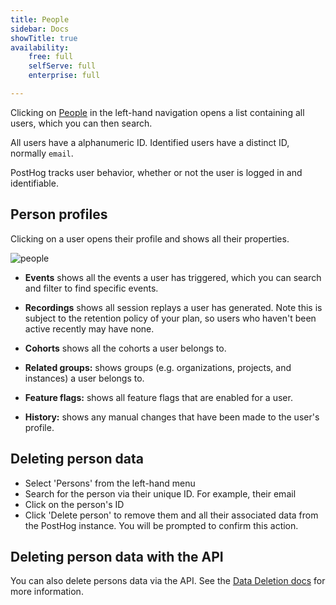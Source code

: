 ```yaml
---
title: People
sidebar: Docs
showTitle: true
availability:
    free: full
    selfServe: full
    enterprise: full

---
```


Clicking on [People](https://us.posthog.com/persons) in the left-hand navigation opens a list containing all users, which you can then search.

All users have a alphanumeric ID. Identified users have a distinct ID, normally `email`.

PostHog tracks user behavior, whether or not the user is logged in and identifiable.

## Person profiles

Clicking on a user opens their profile and shows all their properties.

![people](../../images/docs/data/people/people-profile.png)

- **Events** shows all the events a user has triggered, which you can search and filter to find specific events.

- **Recordings** shows all session replays a user has generated. Note this is subject to the retention policy of your plan, so users who haven't been active recently may have none.

- **Cohorts** shows all the cohorts a user belongs to.

- **Related groups:** shows groups (e.g. organizations, projects, and instances) a user belongs to.

- **Feature flags:** shows all feature flags that are enabled for a user.

- **History:** shows any manual changes that have been made to the user's profile.

## Deleting person data

- Select 'Persons' from the left-hand menu
- Search for the person via their unique ID. For example, their email
- Click on the person's ID
- Click 'Delete person' to remove them and all their associated data from the PostHog instance. You will be prompted to confirm this action.

## Deleting person data with the API

You can also delete persons data via the API. See the [Data Deletion docs](/docs/privacy/data-deletion) for more information.